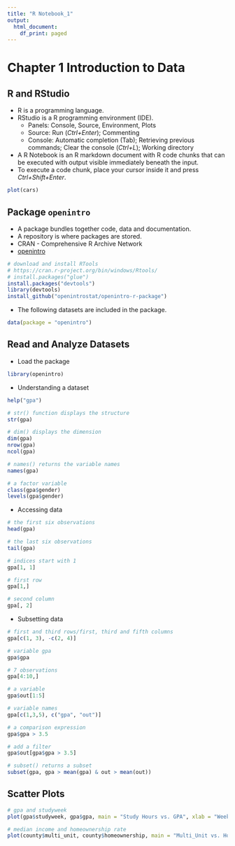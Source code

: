 ```yaml
---
title: "R Notebook_1"
output:
  html_document:
    df_print: paged
---
```


# Chapter 1 Introduction to Data

## R and RStudio

* R is a programming language.
* RStudio is a R programming environment (IDE). 
  + Panels: Console, Source, Environment, Plots
  + Source: Run (*Ctrl+Enter*); Commenting
  + Console: Automatic completion (Tab); Retrieving previous commands; Clear the console (*Ctrl+L*); Working directory
* A R Notebook is an R markdown document with R code chunks that can be executed with output visible immediately beneath the input. 
* To execute a code chunk, place your cursor inside it and press *Ctrl+Shift+Enter*. 

```r
plot(cars)
```

## Package `openintro`

* A package bundles together code, data and documentation.
* A repository is where packages are stored. 
* CRAN - Comprehensive R Archive Network
* [openintro](https://github.com/OpenIntroStat/openintro-r-package)

```r
# download and install RTools 
# https://cran.r-project.org/bin/windows/Rtools/
# install.packages("glue")
install.packages("devtools")
library(devtools)
install_github("openintrostat/openintro-r-package")
```

* The following datasets are included in the package. 

```r
data(package = "openintro")
```

## Read and Analyze Datasets

* Load the package

```r
library(openintro)
```

* Understanding a dataset

```r
help("gpa")
```

```r
# str() function displays the structure
str(gpa)
```

```r
# dim() displays the dimension
dim(gpa)
nrow(gpa)
ncol(gpa)
```

```r
# names() returns the variable names
names(gpa)
```

```r
# a factor variable
class(gpa$gender)
levels(gpa$gender)
```

* Accessing data

```r
# the first six observations
head(gpa)
```

```r
# the last six observations
tail(gpa)
```

```r
# indices start with 1
gpa[1, 1]
```

```r
# first row
gpa[1,]
```

```r
# second column
gpa[, 2]
```

* Subsetting data

```r
# first and third rows/first, third and fifth columns
gpa[c(1, 3), -c(2, 4)]
```

```r
# variable gpa
gpa$gpa
```

```r
# 7 observations
gpa[4:10,]
```

```r
# a variable
gpa$out[1:5]
```

```r
# variable names
gpa[c(1,3,5), c("gpa", "out")]
```

```r
# a comparison expression
gpa$gpa > 3.5
```

```r
# add a filter
gpa$out[gpa$gpa > 3.5]
```

```r
# subset() returns a subset
subset(gpa, gpa > mean(gpa) & out > mean(out))
```

## Scatter Plots

```r
# gpa and studyweek
plot(gpa$studyweek, gpa$gpa, main = "Study Hours vs. GPA", xlab = "Weekly Study Hours", ylab = "GPA", xlim= c(0, max(gpa$studyweek)), ylim = c(2, 5), pch = 20, col = COL[1])
```

```r
# median income and homeownership rate
plot(county$multi_unit, county$homeownership, main = "Multi_Unit vs. Homeownership", xlab = "Perent of Units in Multi_unit Structures", ylab = "Homeownership Rate", xlim = c(0, max(county$multi_unit)), ylim = c(0, 100), pch = 20, col = COL[1])
```
